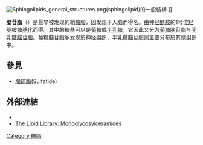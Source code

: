 [[File:Sphingolipids_general_structures.png|thumb]](sphingolipid)的一般結構.]]

'''脑苷脂'''（{{lang-en|Cerebroside}}）是最早被发现的[[鞘糖脂|鞘糖脂]]，因发现于人脑而得名。由[[神经酰胺|神经酰胺]]的1号位[[羟基|羟基]]被[[糖基化|糖基化]]而得。其中的糖基可以是[[葡糖|葡糖]]或[[半乳糖|半乳糖]]，它因此又分为[[葡糖脑苷脂|葡糖脑苷脂]]与[[半乳糖脑苷脂|半乳糖脑苷脂]]。葡糖脑苷脂多发现於神经组织，半乳糖脑苷脂则主要分布於其他组织中。

==參見==
*[[腦硫脂|腦硫脂]](Sulfatide)

==外部連結==
* {{MeshName|Cerebrosides}}
* [https://web.archive.org/web/20070704185026/http://www.lipidlibrary.co.uk/Lipids/cmh/index.htm The Lipid Library: Monoglycosylceramides]

{{鞘脂}}

[[Category:糖脂|Category:糖脂]]
